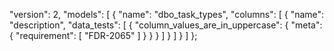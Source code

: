   "version": 2,
  "models": [
    {
      "name": "dbo_task_types",
      "columns": [
        {
          "name": "description",
          "data_tests": [
            {
              "column_values_are_in_uppercase": {
                "meta": {
                  "requirement": [
                    "FDR-2065"
                  ]
                }
              }
            }
          ]
        }
      ]
    }
  ]
};
